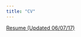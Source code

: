 ```yaml
---
title: "CV"
---
```


[Resume (Updated 06/07/17)](https://drive.google.com/file/d/0B7ci8QYHx8-USmxPZDlLLUJuR00/view?usp=sharing)
